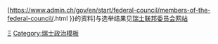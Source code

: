 [https://www.admin.ch/gov/en/start/federal-council/members-of-the-federal-council/{{{1}}}.html {{{2|{{PAGENAMEBASE}}}}}的资料]与选举结果见[https://www.admin.ch/gov/en/start.html 瑞士联邦委员会网站]<noinclude>


[[Category:瑞士联邦委员|Ξ]]
[[Category:瑞士政治模板]]
</noinclude>